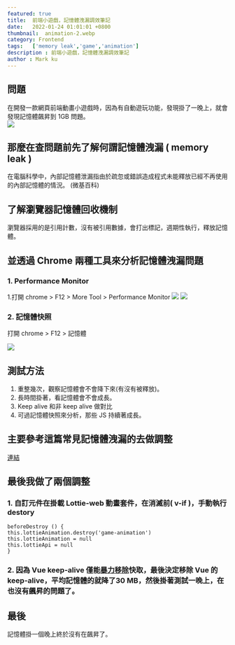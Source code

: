 ```yaml
---
featured: true
title:  前端小遊戲，記憶體洩漏調效筆記
date:   2022-01-24 01:01:01 +0800
thumbnail:  animation-2.webp
category: Frontend
tags:   ['memory leak','game','animation']
description : 前端小遊戲，記憶體洩漏調效筆記
author : Mark ku
---
```


## 問題
在開發一款網頁前端動畫小遊戲時，因為有自動遊玩功能，發現掛了一晚上，就會發現記憶體飆昇到 1GB 問題。  
![](https://i.imgur.com/0PKf378.png)

## 那麼在查問題前先了解何謂記憶體洩漏 ( memory leak )
在電腦科學中，內部記憶體泄漏指由於疏忽或錯誤造成程式未能釋放已經不再使用的內部記憶體的情況。 (微基百科)

## 了解瀏覽器記憶體回收機制
瀏覽器採用的是引用計數，沒有被引用數據，會打出標記，週期性執行，釋放記憶體。

## 並透過 Chrome 兩種工具來分析記憶體洩漏問題
### 1. Performance Monitor 
1.打開 chrome > F12 > More Tool > Performance Monitor
![](https://i.imgur.com/Soh8NgQ.png)
![](https://i.imgur.com/uYF50DH.png)

### 2. 記憶體快照
打開 chrome > F12 > 記憶體

![](https://i.imgur.com/ui1UONh.png)

## 測試方法
1. 重整幾次，觀察記憶體會不會降下來(有沒有被釋放)。
2. 長時間掛著，看記憶體會不會成長。
3. Keep alive 和非 keep alive 做對比 
4. 可過記憶體快照來分析，那些 JS 持續著成長。

## 主要參考這篇常見記憶體洩漏的去做調整
[連結](https://juejin.cn/post/7003598687851151397)

## 最後我做了兩個調整
### 1. 自訂元件在掛載 Lottie-web 動畫套件，在消滅前( v-if )，手動執行 destory 

```
beforeDestroy () {
this.lottieAnimation.destroy('game-animation')
this.lottieAnimation = null
this.lottieApi = null
}
```

### 2. 因為 Vue keep-alive 僅能[暴力移除](https://juejin.cn/post/6844903649517240328?fbclid=IwAR3w4SGnitm-uS6G3NK-Bh91KMjuQurFpBomdGtsn5nNxsDlDNEmJAYxt7M)快取，最後決定移除 Vue 的 keep-alive，平均記憶體的就降了30 MB，然後掛著測試一晚上，在也沒有飆昇的問題了。


## 最後
記憶體掛一個晚上終於沒有在飆昇了。